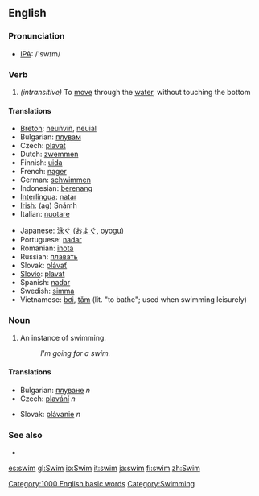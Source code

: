 ==English==

===Pronunciation===
*[[w:IPA|IPA]]: /'swɪm/

===Verb===
{{irregverb|'''to swim'''|'''[[swims]]'''|'''[[swam]]'''|'''[[swum]]'''|'''[[swimming]]'''}}

#''(intransitive)'' To [[move]] through the [[water]], without touching the bottom

====Translations====
{{top}}
*[[Breton]]: [[neuñviñ]], [[neuial]]
*Bulgarian: [[плувам]]
*Czech: [[plavat]]
*Dutch: [[zwemmen]]
*Finnish: [[uida]]
*French: [[nager]]
*German: [[schwimmen]]
*Indonesian: [[renang|berenang]]
*[[Interlingua]]: [[natar]]
*[[Irish]]: (ag) Snámh
*Italian: [[nuotare]]
{{mid}}
*Japanese: [[泳ぐ]] ([[およぐ]], oyogu)
*Portuguese: [[nadar]]
*Romanian: [[înota]]
*Russian: [[плавать]]
*Slovak: [[plávať]]
*[[Slovio]]: [[plavat]]
*Spanish: [[nadar]]
*Swedish: [[simma]]
*Vietnamese: [[bơi]], [[tắm]] (lit. "to bathe"; used when swimming leisurely)
{{bottom}}

===Noun===
{{en-noun|swim|swims}}

# An instance of swimming.
#:''I'm going for a swim.''

====Translations====
{{top}}
*Bulgarian: [[плуване]] ''n''
*Czech: [[plavání]] ''n''
{{mid}}
*Slovak: [[plávanie]] ''n''
{{bottom}}

===See also===

*[[Category:1000 English basic words]]
[[Category:Swimming]]

<!-- OTHER LANGUAGES -->

[[es:swim]]
[[gl:Swim]]
[[io:Swim]]
[[it:swim]]
[[ja:swim]]
[[fi:swim]]
[[zh:Swim]]